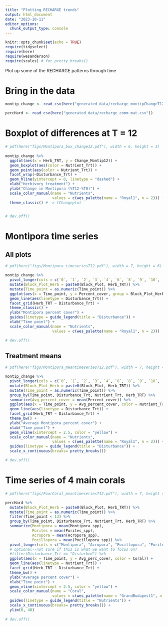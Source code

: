 ```yaml
---
title: "Plotting RECHARGE trends"
output: html_document
date: "2023-10-11"
editor_options: 
  chunk_output_type: console
---
```


```r
knitr::opts_chunk$set(echo = TRUE)
require(tidyselect)
require(here)
require(wesanderson)
require(scales) # for pretty_breaks()
```

Plot up some of the RECHARGE patterns through time

# Bring in the data

```r
montip_change <- read_csv(here("generated_data/recharge_montipChangeT12.csv"))

percHard <- read_csv(here("generated_data/recharge_comm_mat.csv"))
```


# Boxplot of differences at T = 12

```r
# pdf(here("figs/Montipora_box_change12.pdf"), width = 6, height = 3)
    
montip_change %>% 
  ggplot(aes(x = Herb_TRT, y = Change_Montip12)) +
  geom_boxplot(aes(color = Nutrient_Trt)) +
  geom_point(aes(color = Nutrient_Trt)) +
  facet_wrap(~Disturbance_Trt) +
  geom_hline(yintercept = 0, linetype = "dashed") +
  xlab("Herbivory treatment") +
  ylab("Change in Montipora (%T12-%T0)") +
  scale_color_manual(name = "Nutrients",
                     values = c(wes_palette(name = "Royal1", n = 2))) +
  theme_classic() # -> tChangeplot


# dev.off()

```

# Montipora time series

## All plots

```r
# pdf(here("figs/Montipora_timeseriesT12.pdf"), width = 7, height = 6)

montip_change %>% 
  pivot_longer(cols = c(`0`, `1`, `2`, `3`, `4`, `6`, `8`, `9`, `10`, `11`, `12`), values_to = "Percent_cover", names_to = "Time_point") %>%
  mutate(Block_Plot_Herb = paste0(Block_Plot, Herb_TRT)) %>% 
  mutate(Time_point = as.numeric(Time_point)) %>% 
  ggplot(aes(x = Time_point, y = Percent_cover, group = Block_Plot_Herb, color = Nutrient_Trt)) + 
  geom_line(aes(linetype = Disturbance_Trt)) +
  facet_grid(Herb_TRT ~ Disturbance_Trt) +
  theme_classic() +
  ylab("Montipora percent cover") +
  guides(linetype = guide_legend(title = "Disturbance")) +
  xlab("Time point") +
  scale_color_manual(name = "Nutrients",
                     values = c(wes_palette(name = "Royal1", n = 2)))

# dev.off()
```

## Treatment means

```r
# pdf(here("figs/Montipora_meantimeseriesT12.pdf"), width = 7, height = 6)

montip_change %>% 
  pivot_longer(cols = c(`0`, `1`, `2`, `3`, `4`, `6`, `8`, `9`, `10`, `11`, `12`), values_to = "Percent_cover", names_to = "Time_point") %>%
  mutate(Block_Plot_Herb = paste0(Block_Plot, Herb_TRT)) %>% 
  mutate(Time_point = as.numeric(Time_point)) %>% 
  group_by(Time_point, Disturbance_Trt, Nutrient_Trt, Herb_TRT) %>% 
  summarize(Avg_percent_cover = mean(Percent_cover)) %>% 
  ggplot(aes(x = Time_point, y = Avg_percent_cover, color = Nutrient_Trt)) + 
  geom_line(aes(linetype = Disturbance_Trt)) +
  facet_grid(Herb_TRT ~ Disturbance_Trt) +
  theme_bw() +
  ylab("Average Montipora percent cover") +
  xlab("Time point") +
  geom_vline(xintercept = 2.5, color = "yellow") +
  scale_color_manual(name = "Nutrients",
                     values = c(wes_palette(name = "Royal1", n = 2))) +
  guides(linetype = guide_legend(title = "Disturbance")) +
  scale_x_continuous(breaks= pretty_breaks())

# dev.off()
```

# Time series of 4 main corals

```r
# pdf(here("figs/FourCoral_meantimeseriesT12.pdf"), width = 7, height = 6)

percHard %>%
  mutate(Block_Plot_Herb = paste0(Block_Plot, Herb_TRT)) %>% 
  mutate(Time_point = as.numeric(Time_point)) %>% 
  filter(Time_point < 13) %>% 
  group_by(Time_point, Disturbance_Trt, Nutrient_Trt, Herb_TRT) %>% 
  summarize(Montipora = mean(Montipora_spp),
            Porites = mean(Porites_spp),
            Acropora = mean(Acropora_spp),
            Pocillopora = mean(Pocillopora_spp)) %>% 
  pivot_longer(cols = c("Montipora", "Acropora", "Pocillopora", "Porites"), names_to = "Coral", values_to = "Avg_perc_cover") %>% 
  # optional--not sure if this is what we want to focus on?
  #filter(Disturbance_Trt == "Disturbed") %>% 
  ggplot(aes(x = Time_point, y = Avg_perc_cover, color = Coral)) + 
  geom_line(aes(linetype = Nutrient_Trt)) +
  facet_grid(Herb_TRT ~ Disturbance_Trt) +
  theme_bw() +
  ylab("Average percent cover") +
  xlab("Time point") +
  geom_vline(xintercept = 2.5, color = "yellow") +
  scale_color_manual(name = "Coral",
                     values = c(wes_palette(name = "GrandBudapest1", n = 4))) +
  guides(linetype = guide_legend(title = "Nutrients")) +
  scale_x_continuous(breaks= pretty_breaks()) +
  ylim(0, 40)
  
# dev.off()
```




